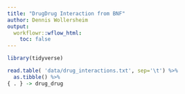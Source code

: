 ```yaml
---
title: "DrugDrug Interaction from BNF"
author: Dennis Wollersheim
output:
  workflowr::wflow_html:
    toc: false
---
```


```r
library(tidyverse)

read.table( 'data/drug_interactions.txt', sep='\t') %>%
  as.tibble() %>%
{ . } -> drug_drug


```



